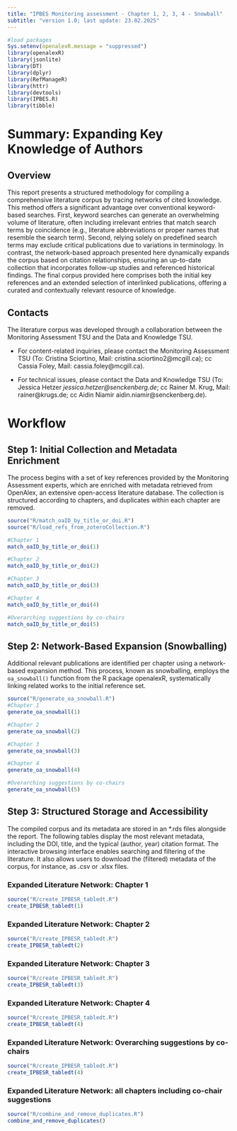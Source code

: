 ```yaml
---
title: "IPBES Monitoring assessment - Chapter 1, 2, 3, 4 - Snowball"
subtitle: "version 1.0; last update: 23.02.2025"
---
```


```r
#load packages
Sys.setenv(openalexR.message = "suppressed")
library(openalexR)
library(jsonlite)
library(DT)
library(dplyr)
library(RefManageR)
library(httr)
library(devtools)
library(IPBES.R)
library(tibble)

```

# Summary: Expanding Key Knowledge of Authors

## Overview

This report presents a structured methodology for compiling a comprehensive literature corpus by tracing networks of cited knowledge. This method offers a significant advantage over conventional keyword-based searches. First, keyword searches can generate an overwhelming volume of literature, often including irrelevant entries that match search terms by coincidence (e.g., literature abbreviations or proper names that resemble the search term). Second, relying solely on predefined search terms may exclude critical publications due to variations in terminology. In contrast, the network-based approach presented here dynamically expands the corpus based on citation relationships, ensuring an up-to-date collection that incorporates follow-up studies and referenced historical findings. The final corpus provided here comprises both the initial key references and an extended selection of interlinked publications, offering a curated and contextually relevant resource of knowledge.

## Contacts

The literature corpus was developed through a collaboration between the Monitoring Assessment TSU and the Data and Knowledge TSU.

-   For content-related inquiries, please contact the Monitoring Assessment TSU (To: Cristina Sciortino, Mail: cristina.sciortino2\@mcgill.ca); cc Cassia Foley, Mail: cassia.foley\@mcgill.ca).

-   For technical issues, please contact the Data and Knowledge TSU (To: Jessica Hetzer *jessica.hetzer\@senckenberg.de*; cc Rainer M. Krug, Mail: rainer\@krugs.de; cc Aidin Niamir aidin.niamir\@senckenberg.de).

# Workflow

## Step 1: Initial Collection and Metadata Enrichment

The process begins with a set of key references provided by the Monitoring Assessment experts, which are enriched with metadata retrieved from OpenAlex, an extensive open-access literature database. The collection is structured according to chapters, and duplicates within each chapter are removed.

```r
source("R/match_oaID_by_title_or_doi.R")
source("R/load_refs_from_zoteroCollection.R")

#Chapter 1
match_oaID_by_title_or_doi(1)

#Chapter 2
match_oaID_by_title_or_doi(2)

#Chapter 3
match_oaID_by_title_or_doi(3)

#Chapter 4
match_oaID_by_title_or_doi(4)

#Overarching suggestions by co-chairs
match_oaID_by_title_or_doi(5)
```

## Step 2: Network-Based Expansion (Snowballing)

Additional relevant publications are identified per chapter using a network-based expansion method. This process, known as snowballing, employs the `oa_snowball()` function from the R package openalexR, systematically linking related works to the initial reference set.

```r
source("R/generate_oa_snowball.R")
#Chapter 1
generate_oa_snowball(1)

#Chapter 2
generate_oa_snowball(2)

#Chapter 3
generate_oa_snowball(3)

#Chapter 4
generate_oa_snowball(4)

#Overarching suggestions by co-chairs
generate_oa_snowball(5)
```

## Step 3: Structured Storage and Accessibility

The compiled corpus and its metadata are stored in an \*.rds files alongside the report. The following tables display the most relevant metadata, including the DOI, title, and the typical (author, year) citation format. The interactive browsing interface enables searching and filtering of the literature. It also allows users to download the (filtered) metadata of the corpus, for instance, as .csv or .xlsx files.

### Expanded Literature Network: Chapter 1

```r
source("R/create_IPBESR_tabledt.R")
create_IPBESR_tabledt(1)
```

### Expanded Literature Network: Chapter 2

```r
source("R/create_IPBESR_tabledt.R")
create_IPBESR_tabledt(2)
```

### Expanded Literature Network: Chapter 3

```r
source("R/create_IPBESR_tabledt.R")
create_IPBESR_tabledt(3)
```

### Expanded Literature Network: Chapter 4

```r
source("R/create_IPBESR_tabledt.R")
create_IPBESR_tabledt(4)
```

### Expanded Literature Network: Overarching suggestions by co-chairs

```r
source("R/create_IPBESR_tabledt.R")
create_IPBESR_tabledt(4)
```

### Expanded Literature Network: all chapters including co-chair suggestions

```r
source("R/combine_and_remove_duplicates.R")
combine_and_remove_duplicates()

```
